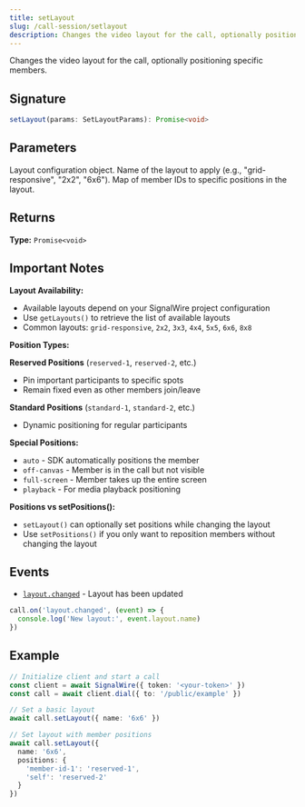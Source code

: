 ```yaml
---
title: setLayout
slug: /call-session/setlayout
description: Changes the video layout for the call, optionally positioning specific members.
---
```



[event-layout-changed]: /sdks/signalwire-sdk/call-session/events#layoutchanged

Changes the video layout for the call, optionally positioning specific members.

## Signature

```typescript
setLayout(params: SetLayoutParams): Promise<void>
```

## Parameters

<APIField name="params" type="SetLayoutParams" required>
  Layout configuration object.
</APIField>

<APIField name="params.name" type="string" required>
  Name of the layout to apply (e.g., "grid-responsive", "2x2", "6x6").
</APIField>

<APIField name="params.positions" type="Record<string, [VideoPosition](/sdks/signalwire-sdk/types#videoposition)>">
  Map of member IDs to specific positions in the layout.
</APIField>

## Returns

**Type:** `Promise<void>`

## Important Notes

**Layout Availability:**
- Available layouts depend on your SignalWire project configuration
- Use `getLayouts()` to retrieve the list of available layouts
- Common layouts: `grid-responsive`, `2x2`, `3x3`, `4x4`, `5x5`, `6x6`, `8x8`

**Position Types:**

**Reserved Positions** (`reserved-1`, `reserved-2`, etc.)
- Pin important participants to specific spots
- Remain fixed even as other members join/leave

**Standard Positions** (`standard-1`, `standard-2`, etc.)
- Dynamic positioning for regular participants

**Special Positions:**
- `auto` - SDK automatically positions the member
- `off-canvas` - Member is in the call but not visible
- `full-screen` - Member takes up the entire screen
- `playback` - For media playback positioning

**Positions vs setPositions():**
- `setLayout()` can optionally set positions while changing the layout
- Use `setPositions()` if you only want to reposition members without changing the layout

## Events

- [`layout.changed`][event-layout-changed] - Layout has been updated

```typescript
call.on('layout.changed', (event) => {
  console.log('New layout:', event.layout.name)
})
```

## Example

```typescript
// Initialize client and start a call
const client = await SignalWire({ token: '<your-token>' })
const call = await client.dial({ to: '/public/example' })

// Set a basic layout
await call.setLayout({ name: '6x6' })

// Set layout with member positions
await call.setLayout({
  name: '6x6',
  positions: {
    'member-id-1': 'reserved-1',
    'self': 'reserved-2'
  }
})
```
